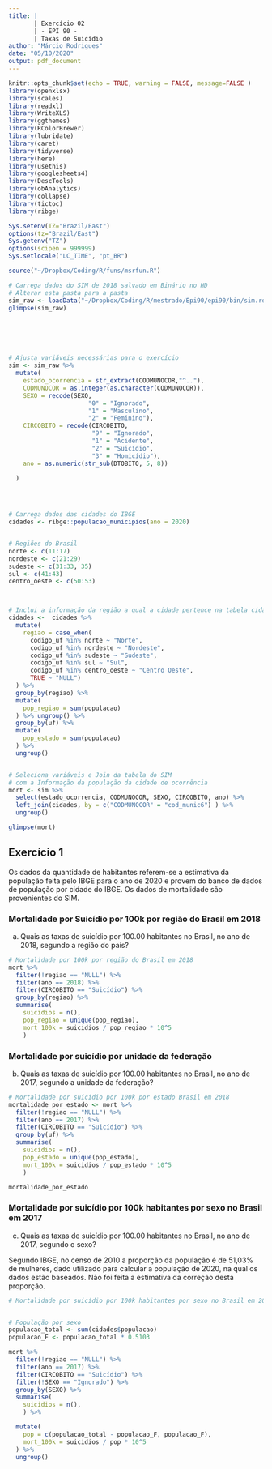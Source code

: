 ```yaml
---
title: |
       | Exercício 02 
       | - EPI 90 - 
       | Taxas de Suicídio
author: "Márcio Rodrigues"
date: "05/10/2020"
output: pdf_document
---
```


```r
knitr::opts_chunk$set(echo = TRUE, warning = FALSE, message=FALSE )
library(openxlsx)
library(scales)
library(readxl)
library(WriteXLS)
library(ggthemes)
library(RColorBrewer)
library(lubridate)
library(caret)
library(tidyverse)
library(here)
library(usethis)
library(googlesheets4)
library(DescTools)
library(obAnalytics)
library(collapse)
library(tictoc)
library(ribge)

Sys.setenv(TZ="Brazil/East")
options(tz="Brazil/East")
Sys.getenv("TZ")
options(scipen = 999999)
Sys.setlocale("LC_TIME", "pt_BR")

source("~/Dropbox/Coding/R/funs/msrfun.R")
```



```r
# Carrega dados do SIM de 2018 salvado em Binário no HD
# Alterar esta pasta para a pasta 
sim_raw <- loadData("~/Dropbox/Coding/R/mestrado/Epi90/epi90/bin/sim.rds")
glimpse(sim_raw)






# Ajusta variáveis necessárias para o exercício
sim <- sim_raw %>% 
  mutate(
    estado_ocorrencia = str_extract(CODMUNOCOR,"^.."),
    CODMUNOCOR = as.integer(as.character(CODMUNOCOR)),
    SEXO = recode(SEXO,
                      "0" = "Ignorado",
                      "1" = "Masculino",
                      "2" = "Feminino"),
    CIRCOBITO = recode(CIRCOBITO,
                       "9" = "Ignorado",
                       "1" = "Acidente",
                       "2" = "Suicídio",
                       "3" = "Homicídio"),
    ano = as.numeric(str_sub(DTOBITO, 5, 8))
    
  )




# Carrega dados das cidades do IBGE
cidades <- ribge::populacao_municipios(ano = 2020)


# Regiões do Brasil
norte <- c(11:17)
nordeste <- c(21:29)
sudeste <- c(31:33, 35)
sul <- c(41:43)
centro_oeste <- c(50:53)



# Inclui a informação da região a qual a cidade pertence na tabela cidades
cidades <-  cidades %>% 
  mutate(
    regiao = case_when(
      codigo_uf %in% norte ~ "Norte",
      codigo_uf %in% nordeste ~ "Nordeste",
      codigo_uf %in% sudeste ~ "Sudeste",
      codigo_uf %in% sul ~ "Sul",
      codigo_uf %in% centro_oeste ~ "Centro Oeste",
      TRUE ~ "NULL")
  ) %>% 
  group_by(regiao) %>% 
  mutate(
    pop_regiao = sum(populacao)
  ) %>% ungroup() %>% 
  group_by(uf) %>% 
  mutate(
    pop_estado = sum(populacao)
  ) %>% 
  ungroup() 


# Seleciona variáveis e Join da tabela do SIM 
# com a Informação da população da cidade de ocorrência
mort <- sim %>% 
  select(estado_ocorrencia, CODMUNOCOR, SEXO, CIRCOBITO, ano) %>% 
  left_join(cidades, by = c("CODMUNOCOR" = "cod_munic6") ) %>% 
  ungroup()

glimpse(mort)
```

## Exercício 1

Os dados da quantidade de habitantes referem-se a estimativa da população feita pelo IBGE para o ano de 2020 e provem do banco de dados de população por cidade do IBGE. Os dados de mortalidade são provenientes do SIM.

### Mortalidade por Suicídio por 100k por região do Brasil em 2018

a) Quais as taxas de suicídio por 100.00 habitantes no Brasil, no ano de 2018, segundo a região do país?

```r
# Mortalidade por 100k por região do Brasil em 2018
mort %>% 
  filter(!regiao == "NULL") %>% 
  filter(ano == 2018) %>% 
  filter(CIRCOBITO == "Suicídio") %>% 
  group_by(regiao) %>% 
  summarise(
    suicidios = n(),
    pop_regiao = unique(pop_regiao),
    mort_100k = suicidios / pop_regiao * 10^5
    )
```


### Mortalidade por suicídio por unidade da federação

b) Quais as taxas de suicídio por 100.00 habitantes no Brasil, no ano de 2017, segundo a unidade da federação?

```r
# Mortalidade por suicídio por 100k por estado Brasil em 2018
mortalidade_por_estado <- mort %>% 
  filter(!regiao == "NULL") %>% 
  filter(ano == 2017) %>% 
  filter(CIRCOBITO == "Suicídio") %>% 
  group_by(uf) %>% 
  summarise(
    suicidios = n(),
    pop_estado = unique(pop_estado),
    mort_100k = suicidios / pop_estado * 10^5
    )

mortalidade_por_estado
```


### Mortalidade por suicídio por 100k habitantes por sexo no Brasil em 2017

c) Quais as taxas de suicídio por 100.00 habitantes no Brasil, no ano de 2017, segundo o sexo?

Segundo IBGE, no censo de 2010 a proporção da população é de 51,03% de mulheres, dado utilizado para calcular a população de 2020, na qual os dados estão baseados. Não foi feita a estimativa da correção desta proporção.


```r
# Mortalidade por suicídio por 100k habitantes por sexo no Brasil em 2017


# População por sexo
populacao_total <- sum(cidades$populacao)
populacao_F <- populacao_total * 0.5103

mort %>% 
  filter(!regiao == "NULL") %>% 
  filter(ano == 2017) %>% 
  filter(CIRCOBITO == "Suicídio") %>% 
  filter(!SEXO == "Ignorado") %>% 
  group_by(SEXO) %>% 
  summarise(
    suicidios = n(),
    ) %>% 

  mutate(
    pop = c(populacao_total - populacao_F, populacao_F),
    mort_100k = suicidios / pop * 10^5
  ) %>% 
  ungroup()

```

